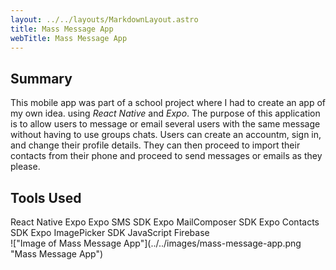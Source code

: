 ```yaml
---
layout: ../../layouts/MarkdownLayout.astro
title: Mass Message App
webTitle: Mass Message App
---
```



<h2 class="text-3xl font-semibold mb-8">Summary</h2>

This mobile app was part of a school project where I had to create an app of my own idea.
using _React Native_ and _Expo_. The purpose of this application is to allow users to
message or email several users with the same message without having to use groups chats.
Users can create an accountm, sign in, and change their profile details. They can then proceed
to import their contacts from their phone and proceed to send messages or emails as they
please.

<h2 class="text-3xl font-semibold my-8">Tools Used</h2>
<div class="flex flex-wrap gap-4 max-w-3xl justify-center">
    <SkillTag>React Native</SkillTag>
    <SkillTag>Expo</SkillTag>
    <SkillTag>Expo SMS SDK</SkillTag>
    <SkillTag>Expo MailComposer SDK</SkillTag>
    <SkillTag>Expo Contacts SDK</SkillTag>
    <SkillTag>Expo ImagePicker SDK</SkillTag>
    <SkillTag>JavaScript</SkillTag>
    <SkillTag>Firebase</SkillTag>
</div>

<div class="mt-8">
    !["Image of Mass Message App"](../../images/mass-message-app.png "Mass
    Message App")
</div>
